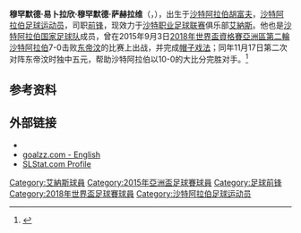 {{noteTA|G1=Football|G2=沙特职业足球联赛
|1=zh-cn:卡迪西亚;zh-hk:艾卡迪沙;
|2=zh-cn:萨赫拉维;zh-hk:艾沙拿維;zh-tw:薩赫拉維;}}
{{Infobox football biography
| name = 穆罕默德·萨赫拉维
| fullname = 
| image =Mohammad Al-Sahlawi 2018.jpg
| birth_date = {{birth date and age|df=yes|1987|01|10}}
| height = {{height|m=1.80}}
| currentclub  = [[艾納斯足球會|艾納斯]]
| clubnumber     = 10
| position = [[前鋒_(足球)|前锋]]
| youthyears1 = 2003–2005
| youthclubs1 = [[艾卡迪沙足球會|艾卡迪沙]]
| years1 = 2005–2009
| years3 = 2009–
| clubs1 = [[艾卡迪沙足球會|艾卡迪沙]]
| clubs3 = [[艾納斯足球會|艾納斯]] 
| caps1 = 66
| caps2 = 4
| caps3 = 136
| goals1 = 31
| goals2 = 1
| goals3 = 109
| nationalyears1 = 2006–2007
| nationalteam1 = 沙特阿拉伯U-20
| nationalcaps1 = 6
| nationalgoals1 = 5
| nationalyears2 = 2007–2008
| nationalteam2 = 沙特阿拉伯U-23
| nationalcaps2 = 11
| nationalgoals2 = 2
| nationalyears3 = 2009–
| nationalteam3 = [[沙特阿拉伯国家足球队|沙特阿拉伯]]
| nationalcaps3 = 23
| nationalgoals3 = 23
| pcupdate            = 2014年10月30日00:00(UTC)
| ntupdate            = 2015年9月30日
}}

'''穆罕默德·易卜拉欣·穆罕默德·萨赫拉维'''（{{lang-ar|محمد ابراهيم محمد السهلاوي}}，{{bd|1987年|1月10日||}}），出生于[[沙特阿拉伯|沙特阿拉伯]][[胡富夫|胡富夫]]，[[沙特阿拉伯|沙特阿拉伯]][[足球运动员|足球运动员]]，司职[[前鋒_(足球)|前锋]]，现效力于[[沙特职业足球联赛|沙特职业足球联赛]]俱乐部[[艾納斯足球會|艾納斯]]。他也是[[沙特阿拉伯国家足球队|沙特阿拉伯国家足球队]]成员，曾在2015年9月3日[[2018年世界盃資格賽亞洲區第二輪|2018年世界盃資格賽亞洲區第二輪]][[沙特阿拉伯国家足球队|沙特阿拉伯]]7-0击败[[东帝汶国家足球队|东帝汶]]的比赛上出战，并完成[[帽子戏法|帽子戏法]]；同年11月17日第二次对阵东帝汶时独中五元，帮助沙特阿拉伯以10-0的大比分完胜对手。<ref>{{cite web|title=WORLD CUP QUALIFYING - AFC 3/9/2015 12:40*|url=http://www.espnfc.com/gamecast/statistics/id/433444/statistics.html|publisher=ESPN FC|accessdate=3 September 2015|date=3 September 2015}}</ref>

== 参考资料 ==
{{reflist}}

== 外部链接 ==
*{{NFT player|pid=38439}}
*[http://www.goalzz.com/main.aspx?player=21226 goalzz.com - English]
*[http://www.slstat.com/spl2011-2012en/player.php?id=314 SLStat.com Profile]

{{2018年世界盃足球賽沙地阿拉伯參賽名單}}

{{DEFAULTSORT:Sahlawi, Mohammad}}
[[Category:艾納斯球員|Category:艾納斯球員]]
[[Category:2015年亞洲盃足球賽球員|Category:2015年亞洲盃足球賽球員]]
[[Category:足球前锋|Category:足球前锋]]
[[Category:2018年世界盃足球賽球員|Category:2018年世界盃足球賽球員]]
[[Category:沙特阿拉伯足球运动员|Category:沙特阿拉伯足球运动员]]